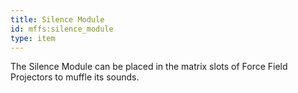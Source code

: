 ```yaml
---
title: Silence Module
id: mffs:silence_module
type: item
---
```


The Silence Module can be placed in the matrix slots of Force Field Projectors to muffle its sounds.